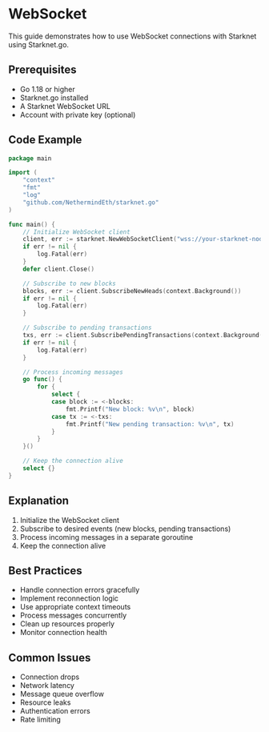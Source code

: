 # WebSocket

This guide demonstrates how to use WebSocket connections with Starknet using Starknet.go.

## Prerequisites

- Go 1.18 or higher
- Starknet.go installed
- A Starknet WebSocket URL
- Account with private key (optional)

## Code Example

```go
package main

import (
    "context"
    "fmt"
    "log"
    "github.com/NethermindEth/starknet.go"
)

func main() {
    // Initialize WebSocket client
    client, err := starknet.NewWebSocketClient("wss://your-starknet-node/ws")
    if err != nil {
        log.Fatal(err)
    }
    defer client.Close()

    // Subscribe to new blocks
    blocks, err := client.SubscribeNewHeads(context.Background())
    if err != nil {
        log.Fatal(err)
    }

    // Subscribe to pending transactions
    txs, err := client.SubscribePendingTransactions(context.Background())
    if err != nil {
        log.Fatal(err)
    }

    // Process incoming messages
    go func() {
        for {
            select {
            case block := <-blocks:
                fmt.Printf("New block: %v\n", block)
            case tx := <-txs:
                fmt.Printf("New pending transaction: %v\n", tx)
            }
        }
    }()

    // Keep the connection alive
    select {}
}
```

## Explanation

1. Initialize the WebSocket client
2. Subscribe to desired events (new blocks, pending transactions)
3. Process incoming messages in a separate goroutine
4. Keep the connection alive

## Best Practices

- Handle connection errors gracefully
- Implement reconnection logic
- Use appropriate context timeouts
- Process messages concurrently
- Clean up resources properly
- Monitor connection health

## Common Issues

- Connection drops
- Network latency
- Message queue overflow
- Resource leaks
- Authentication errors
- Rate limiting 